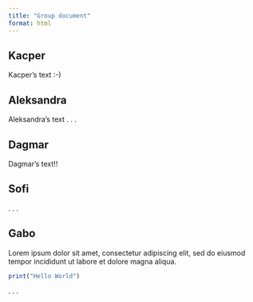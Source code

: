 ```yaml
---
title: "Group document"
format: html
---
```


## Kacper

Kacper's text :-)

## Aleksandra
Aleksandra's text
. . .

## Dagmar

Dagmar's text!!

## Sofi

. . .

## Gabo
Lorem ipsum dolor sit amet, consectetur adipiscing elit, sed do eiusmod tempor incididunt ut labore et dolore magna aliqua.
```r
print("Hello World")
```


. . .

